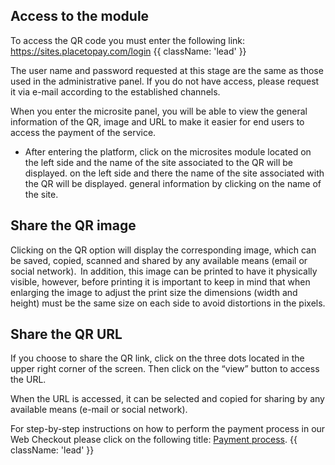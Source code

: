 


<HeroPattern />

## Access to the module

To access the QR code you must enter the following link: https://sites.placetopay.com/login   {{ className: 'lead' }}

<Note>  The user name and password requested at this stage are the same as those used in the administrative panel. If you do not have access, please request it via e-mail according to the established channels.  </Note> 

<CenteredContainer>
  <ImageZoom
      src="/Login_inic.webp"
      alt="login example image"
      className="w-full h-auto shadow rounded-md my-0 transition-transform duration-300 ease-in-out cursor-pointer hover:scale-110 focus:scale-110" 
  />
</CenteredContainer>

When you enter the microsite panel, you will be able to view the general information of the QR, 
image and URL to make it easier for end users to access the payment of the service. 

- After entering the platform, click on the microsites module located on the left side and the name of the site associated to the QR will be displayed. 
on the left side and there the name of the site associated with the QR will be displayed. 
general information by clicking on the name of the site.

<CenteredContainer>
  <ImageZoom
      src="/payments/qr/qr-search.webp"
      alt="login example image"
      className="w-full h-auto shadow rounded-md my-0 transition-transform duration-300 ease-in-out cursor-pointer hover:scale-110 focus:scale-110" 
  />
</CenteredContainer>

## Share the QR image

Clicking on the QR option will display the corresponding image, which can be saved, copied, scanned and shared by any available means (email or social network).  
 In addition, this image can be printed to have it physically visible, however, before printing it is important to keep in mind that when enlarging the image to adjust the print size the dimensions (width and height) 
 must be the same size on each side to avoid distortions in the pixels.

 <CenteredContainer>
    <ImageZoom
      src="/payments/qr/share-qr.webp"
      alt="form_rd"
      className="w-full h-auto shadow rounded-md my-0 transition-transform duration-300 ease-in-out cursor-pointer hover:scale-110 focus:scale-110" 
    />
</CenteredContainer>

 ## Share the QR URL

 If you choose to share the QR link, click on the three dots located in the upper right corner of the screen. Then click on the “view” button to access the URL.

<CenteredContainer>
    <ImageZoom
      src="/payments/qr/qr-view.webp"
      alt="form_rd"
      className="w-full h-auto shadow rounded-md my-0 transition-transform duration-300 ease-in-out cursor-pointer hover:scale-110 focus:scale-110" 
    />
</CenteredContainer>

 When the URL is accessed, it can be selected and copied for sharing by any available means (e-mail or social network).

<CenteredContainer>
    <ImageZoom
      src="/payments/qr/qr-share.webp"
      alt="form_rd"
      className="w-full h-auto shadow rounded-md my-0 transition-transform duration-300 ease-in-out cursor-pointer hover:scale-110 focus:scale-110" 
    />
</CenteredContainer>

For step-by-step instructions on how to perform the payment process in our Web Checkout please click on the following title: [Payment process](/payments/process_pay). {{ className: 'lead' }}
